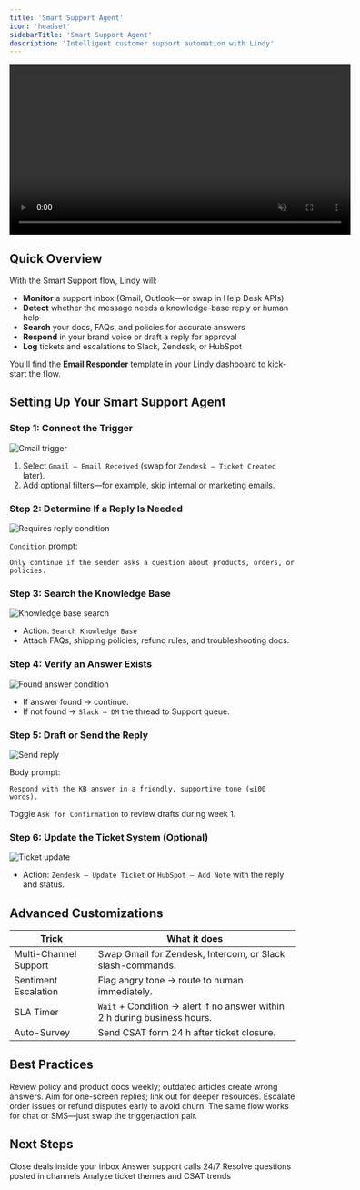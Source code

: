 ```yaml
---
title: 'Smart Support Agent'
icon: 'headset'
sidebarTitle: 'Smart Support Agent'
description: 'Intelligent customer support automation with Lindy'
---
```


<div style={{ display: 'flex', justifyContent: 'center', margin: '2rem 0' }}>
  <div className="video-card">
    <video
      src="/videos/triggers.mp4"
      width="600"
      autoPlay
      muted
      loop
      playsInline
      style={{ display: 'block', width: '100%' }}
    />
  </div>
</div>

## Quick Overview

With the Smart Support flow, Lindy will:

- **Monitor** a support inbox (Gmail, Outlook—or swap in Help Desk APIs)  
- **Detect** whether the message needs a knowledge-base reply or human help  
- **Search** your docs, FAQs, and policies for accurate answers  
- **Respond** in your brand voice or draft a reply for approval  
- **Log** tickets and escalations to Slack, Zendesk, or HubSpot  

You'll find the **Email Responder** template in your Lindy dashboard to kick-start the flow.

## Setting Up Your Smart Support Agent

### Step 1: Connect the Trigger

<Frame>
  <img src="/lindy-brand-assets/placeholder.png" alt="Gmail trigger" />
</Frame>

1. Select `Gmail – Email Received` (swap for `Zendesk – Ticket Created` later).  
2. Add optional filters—for example, skip internal or marketing emails.

### Step 2: Determine If a Reply Is Needed

<Frame>
  <img src="/lindy-brand-assets/placeholder.png" alt="Requires reply condition" />
</Frame>

`Condition` prompt:

```
Only continue if the sender asks a question about products, orders, or policies.
```

### Step 3: Search the Knowledge Base

<Frame>
  <img src="/lindy-brand-assets/placeholder.png" alt="Knowledge base search" />
</Frame>

- Action: `Search Knowledge Base`  
- Attach FAQs, shipping policies, refund rules, and troubleshooting docs.

### Step 4: Verify an Answer Exists

<Frame>
  <img src="/lindy-brand-assets/placeholder.png" alt="Found answer condition" />
</Frame>

- If answer found → continue.  
- If not found → `Slack – DM` the thread to Support queue.

### Step 5: Draft or Send the Reply

<Frame>
  <img src="/lindy-brand-assets/placeholder.png" alt="Send reply" />
</Frame>

Body prompt:

```
Respond with the KB answer in a friendly, supportive tone (≤100 words).
```

Toggle `Ask for Confirmation` to review drafts during week 1.

### Step 6: Update the Ticket System (Optional)

<Frame>
  <img src="/lindy-brand-assets/placeholder.png" alt="Ticket update" />
</Frame>

- Action: `Zendesk – Update Ticket` or `HubSpot – Add Note` with the reply and status.

## Advanced Customizations

| Trick                  | What it does                                                                    |
|------------------------|---------------------------------------------------------------------------------|
| Multi-Channel Support  | Swap Gmail for Zendesk, Intercom, or Slack slash-commands.                      |
| Sentiment Escalation   | Flag angry tone → route to human immediately.                                   |
| SLA Timer              | `Wait` + Condition → alert if no answer within 2 h during business hours.       |
| Auto-Survey            | Send CSAT form 24 h after ticket closure.                                       |

## Best Practices

<AccordionGroup>
  <Accordion title="Keep KB Fresh">
    Review policy and product docs weekly; outdated articles create wrong answers.
  </Accordion>
  
  <Accordion title="Short & Clear">
    Aim for one-screen replies; link out for deeper resources.
  </Accordion>
  
  <Accordion title="Human First">
    Escalate order issues or refund disputes early to avoid churn.
  </Accordion>
  
  <Accordion title="Channel Flexibility">
    The same flow works for chat or SMS—just swap the trigger/action pair.
  </Accordion>
</AccordionGroup>

## Next Steps

<CardGroup cols={2}>
  <Card title="Email Negotiator" href="/tutorials/email-negotiator" icon="handshake">
    Close deals inside your inbox
  </Card>
  <Card title="Inbound Call Bot" href="/tutorials/inbound-calling" icon="phone">
    Answer support calls 24/7
  </Card>
  <Card title="Slack Triage Bot" href="/tutorials/slack-triage" icon="slack">
    Resolve questions posted in channels
  </Card>
  <Card title="Customer Insights" href="/tutorials/support-insights" icon="chart-line">
    Analyze ticket themes and CSAT trends
  </Card>
</CardGroup>
